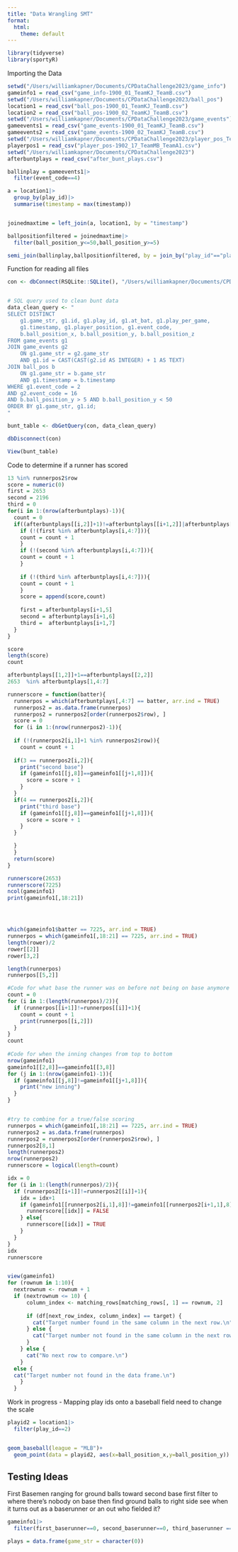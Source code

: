 ```yaml
---
title: "Data Wrangling SMT"
format:
  html:
    theme: default
---
```


```r
library(tidyverse)
library(sportyR)
```



Importing the Data
```r
setwd("/Users/williamkapner/Documents/CPDataChallenge2023/game_info")
gameinfo1 = read_csv("game_info-1900_01_TeamKJ_TeamB.csv")
setwd("/Users/williamkapner/Documents/CPDataChallenge2023/ball_pos")
location1 = read_csv("ball_pos-1900_01_TeamKJ_TeamB.csv")
location2 = read_csv("ball_pos-1900_02_TeamKJ_TeamB.csv")
setwd("/Users/williamkapner/Documents/CPDataChallenge2023/game_events")
gameevents1 = read_csv("game_events-1900_01_TeamKJ_TeamB.csv")
gameevents2 = read_csv("game_events-1900_02_TeamKJ_TeamB.csv")
setwd("/Users/williamkapner/Documents/CPDataChallenge2023/player_pos_TeamA1")
playerpos1 = read_csv("player_pos-1902_17_TeamMB_TeamA1.csv")
setwd("/Users/williamkapner/Documents/CPDataChallenge2023")
afterbuntplays = read_csv("after_bunt_plays.csv")

```


```r
ballinplay = gameevents1|>
  filter(event_code==4)

a = location1|>
  group_by(play_id)|>
  summarise(timestamp = max(timestamp))


joinedmaxtime = left_join(a, location1, by = "timestamp")

ballpositionfiltered = joinedmaxtime|>
  filter(ball_position_y<=50,ball_position_y>=5)

semi_join(ballinplay,ballpositionfiltered, by = join_by("play_id"=="play_id.x"))


```


Function for reading all files
```r
con <- dbConnect(RSQLite::SQLite(), "/Users/williamkapner/Documents/CPDataChallenge2023/data_challenge.db")


# SQL query used to clean bunt data
data_clean_query <- "
SELECT DISTINCT 
    g1.game_str, g1.id, g1.play_id, g1.at_bat, g1.play_per_game, 
    g1.timestamp, g1.player_position, g1.event_code, 
    b.ball_position_x, b.ball_position_y, b.ball_position_z
FROM game_events g1
JOIN game_events g2 
    ON g1.game_str = g2.game_str
    AND g1.id = CAST(CAST(g2.id AS INTEGER) + 1 AS TEXT)
JOIN ball_pos b
    ON g1.game_str = b.game_str
    AND g1.timestamp = b.timestamp
WHERE g1.event_code = 2
AND g2.event_code = 16
AND b.ball_position_y > 5 AND b.ball_position_y < 50
ORDER BY g1.game_str, g1.id;
"

bunt_table <- dbGetQuery(con, data_clean_query)

dbDisconnect(con)

View(bunt_table)
```


Code to determine if a runner has scored
```r
13 %in% runnerpos2$row
score = numeric(0)
first = 2653
second = 2196
third = 0
for(i in 1:(nrow(afterbuntplays)-1)){
  count = 0
  if((afterbuntplays[[i,2]]+1)!=afterbuntplays[[i+1,2]]|afterbuntplays[i,1]!=afterbuntplays[i+1,1]){
    if (!(first %in% afterbuntplays[i,4:7])){
    count = count + 1
    }
    if (!(second %in% afterbuntplays[i,4:7])){
    count = count + 1
    }
    
    if (!(third %in% afterbuntplays[i,4:7])){
    count = count + 1
    }
    score = append(score,count)
    
    first = afterbuntplays[i+1,5]
    second = afterbuntplays[i+1,6]
    third =  afterbuntplays[i+1,7]
  }
}

score
length(score)
count

afterbuntplays[[1,2]]+1==afterbuntplays[[2,2]]
2653  %in% afterbuntplays[1,4:7]

runnerscore = function(batter){
  runnerpos = which(afterbuntplays[,4:7] == batter, arr.ind = TRUE)
  runnerpos2 = as.data.frame(runnerpos)
  runnerpos2 = runnerpos2[order(runnerpos2$row), ]
  score = 0
  for (i in 1:(nrow(runnerpos2)-1)){
    
  if (!(runnerpos2[i,1]+1 %in% runnerpos2$row)){
    count = count + 1
    
  if(3 == runnerpos2[i,2]){
    print("second base")
    if (gameinfo1[[j,8]]==gameinfo1[[j+1,8]]){
      score = score + 1
    } 
  }
  if(4 == runnerpos2[i,2]){
    print("third base")
    if (gameinfo1[[j,8]]==gameinfo1[[j+1,8]]){
      score = score + 1
    }
  }

  }
  }
  return(score)
}

runnerscore(2653)
runnerscore(7225)
ncol(gameinfo1)
print(gameinfo1[,18:21])




which(gameinfo1$batter == 7225, arr.ind = TRUE)
runnerpos = which(gameinfo1[,18:21] == 7225, arr.ind = TRUE)
length(rower)/2
rower[[2]]
rower[3,2]

length(runnerpos)
runnerpos[[5,2]]

#Code for what base the runner was on before not being on base anymore
count = 0
for (i in 1:(length(runnerpos)/2)){
  if (runnerpos[[i+1]]!=runnerpos[[i]]+1){
    count = count + 1
    print(runnerpos[[i,2]])
  }
}
count
  
#Code for when the inning changes from top to bottom
nrow(gameinfo1)
gameinfo1[[2,8]]==gameinfo1[[3,8]]
for (j in 1:(nrow(gameinfo1)-1)){
  if (gameinfo1[[j,8]]!=gameinfo1[[j+1,8]]){
    print("new inning")
  }
}


#try to combine for a true/false scoring
runnerpos = which(gameinfo1[,18:21] == 7225, arr.ind = TRUE)
runnerpos2 = as.data.frame(runnerpos)
runnerpos2 = runnerpos2[order(runnerpos2$row), ]
runnerpos2[8,1]
length(runnerpos2)
nrow(runnerpos2)
runnerscore = logical(length=count)

idx = 0
for (i in 1:(length(runnerpos)/2)){
  if (runnerpos2[[i+1]]!=runnerpos2[[i]]+1){
    idx = idx+1
    if (gameinfo1[[runnerpos2[i,1],8]]!=gameinfo1[[runnerpos2[i+1,1],8]]){
      runnerscore[[idx]] = FALSE
    } else{
      runnerscore[[idx]] = TRUE
    }
  }
}
idx
runnerscore


view(gameinfo1)
for (rownum in 1:10){
  nextrownum <- rownum + 1
  if (nextrownum <= 10) {
      column_index <- matching_rows[matching_rows[, 1] == rownum, 2]
      
      if (df[next_row_index, column_index] == target) {
        cat("Target number found in the same column in the next row.\n")
      } else {
        cat("Target number not found in the same column in the next row.\n")
      }
    } else {
      cat("No next row to compare.\n")
    }
  else {
  cat("Target number not found in the data frame.\n")
    }
  }

```












Work in progress - Mapping play ids onto a baseball field
need to change the scale
```r
playid2 = location1|>
  filter(play_id==2)


geom_baseball(league = "MLB")+
  geom_point(data = playid2, aes(x=ball_position_x,y=ball_position_y))

```


## Testing Ideas
First Basemen ranging for ground balls toward second base
first filter to where there's nobody on base
then find ground balls to right side
see when it turns out as a baserunner or an out
who fielded it?
```r
gameinfo1|>
  filter(first_baserunner==0, second_baserunner==0, third_baserunner == 0)

plays = data.frame(game_str = character(0))    
```

